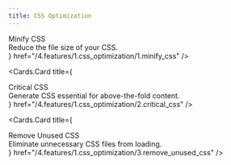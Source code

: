 ```yaml
---
title: CSS Optimization
---
```



<style jsx global>{`
  .cards-container{
    display: flex;
    flex-direction: column;
  }

  .card-body .card-title{
    font-size: 18px;
    line-height: 1.2;
    font-weight: 600;
  }

  .card-body .card-description{
    font-size: 14px;
    line-height: 1.2;
    font-weight: 400;
    margin-top: 10px;
  }
`}</style>

<Cards className="cards-container">
  <Cards.Card
    title={
      <div className="card-body">
        <div className="card-title">
          Minify CSS
        </div>
        <div className="card-description">
          Reduce the file size of your CSS.
        </div>
      </div>
    }
    href="/4.features/1.css_optimization/1.minify_css"
  />


  <Cards.Card
    title={
      <div className="card-body">
        <div className="card-title">
          Critical CSS
        </div>
        <div className="card-description">
        Generate CSS essential for above-the-fold content.
        </div>
      </div>
    }
    href="/4.features/1.css_optimization/2.critical_css"
  />

  <Cards.Card
    title={
      <div className="card-body">
        <div className="card-title">
          Remove Unused CSS
        </div>
        <div className="card-description">
          Eliminate unnecessary CSS files from loading.
        </div>
      </div>
    }
    href="/4.features/1.css_optimization/3.remove_unused_css"
  />

</Cards>